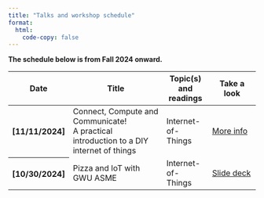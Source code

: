 ```yaml
---
title: "Talks and workshop schedule"
format: 
  html:
    code-copy: false
---
```

<html>
<head>
    <style>
        body {
            -webkit-user-select: none; /* Safari */
            -moz-user-select: none; /* Firefox */
            -ms-user-select: none; /* IE10+/Edge */
            user-select: none; /* Standard */
        }
    </style>
</head>
<body>

::: {.callout-warning appearance="simple"}
**The schedule below is from Fall 2024 onward.**
:::

<style>
        .thumbnail {
            width: 100px; 
            cursor: pointer;
        }

        #popupContainer {
            display: none;
            position: fixed;
            top: 0;
            left: 0;
            width: 100%;
            height: 100%;
            background: rgba(0, 0, 0, 0.7);
            justify-content: center;
            align-items: center;
        }

        #popupImage {
            max-width: 80%;
            max-height: 80%;
        }
    </style>

<table class="table table-hover w-auto">
  <colgroup>
    <col style="width:3%">
    <col style="width:50%">
    <col style="width:20%">
    <col style="width:27%">
    <!-- <col style="width:32%"> -->
  </colgroup>
  <thead>
    <tr>
      <th scope="col">Date</th>
      <th scope="col">Title </th>
      <th scope="col">Topic(s) and readings </th>
      <th scope="col">Take a look</th>
      <!--- <th scope="col">Column heading</th> -->
    </tr>
  </thead>

  <tbody>
    <tr class="table-secondary">
        <th scope="row">[11/11/2024]</th>
        <td>
             Connect, Compute and Communicate! <br>A practical introduction to a DIY internet of things
        </td>
        <td>
            Internet-of-Things
        </td>
        <td>
            [More info](https://invitedlectures.github.io/IEEENoVA_Fall2024/)
        </td>
    </tr>
    <tr class="table-secondary">
        <th scope="row">[10/30/2024]</th>
        <td>
            Pizza and IoT with GWU ASME
        </td>
        <td>
            Internet-of-Things
        </td>
        <td>
            [Slide deck](gwu_asme_section.qmd)
        </td>
      <!-- <td>
      </td> -->
      <!--- <td>Column content</td> -->
    </tr>
  </tbody>
</table>